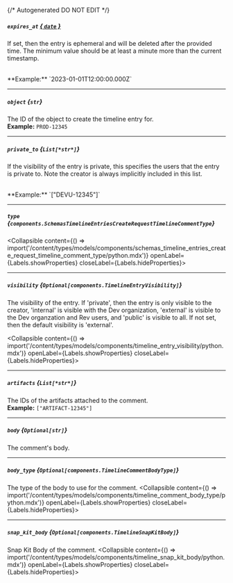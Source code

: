 {/* Autogenerated DO NOT EDIT  */}

##### `expires_at` [*{ `date` }*](https://docs.python.org/3/library/datetime.html#date-objects)
If set, then the entry is ephemeral and will be deleted after the
provided time. The minimum value should be at least a minute more
than the current timestamp.

<br/>
**Example:** `2023-01-01T12:00:00.000Z`

---
##### `object` *{`str`}*
The ID of the object to create the timeline entry for.
<br/>
**Example:** `PROD-12345`

---
##### `private_to` *{`List[*str*]`}*
If the visibility of the entry is private, this specifies the users
that the entry is private to. Note the creator is always implicitly
included in this list.

<br/>
**Example:** `["DEVU-12345"]`

---
##### `type` *{`components.SchemasTimelineEntriesCreateRequestTimelineCommentType`}*
<Collapsible content={() => import('/content/types/models/components/schemas_timeline_entries_create_request_timeline_comment_type/python.mdx')} openLabel={Labels.showProperties} closeLabel={Labels.hideProperties}>
</Collapsible>

---
##### `visibility` *{`Optional[components.TimelineEntryVisibility]`}*
The visibility of the entry. If 'private', then the entry is only
visible to the creator, 'internal' is visible with the Dev
organization, 'external' is visible to the Dev organzation and Rev
users, and 'public' is visible to all. If not set, then the default
visibility is 'external'.

<Collapsible content={() => import('/content/types/models/components/timeline_entry_visibility/python.mdx')} openLabel={Labels.showProperties} closeLabel={Labels.hideProperties}>
</Collapsible>

---
##### `artifacts` *{`List[*str*]`}*
The IDs of the artifacts attached to the comment.
<br/>
**Example:** `["ARTIFACT-12345"]`

---
##### `body` *{`Optional[str]`}*
The comment's body.

---
##### `body_type` *{`Optional[components.TimelineCommentBodyType]`}*
The type of the body to use for the comment.
<Collapsible content={() => import('/content/types/models/components/timeline_comment_body_type/python.mdx')} openLabel={Labels.showProperties} closeLabel={Labels.hideProperties}>
</Collapsible>

---
##### `snap_kit_body` *{`Optional[components.TimelineSnapKitBody]`}*
Snap Kit Body of the comment.
<Collapsible content={() => import('/content/types/models/components/timeline_snap_kit_body/python.mdx')} openLabel={Labels.showProperties} closeLabel={Labels.hideProperties}>
</Collapsible>


